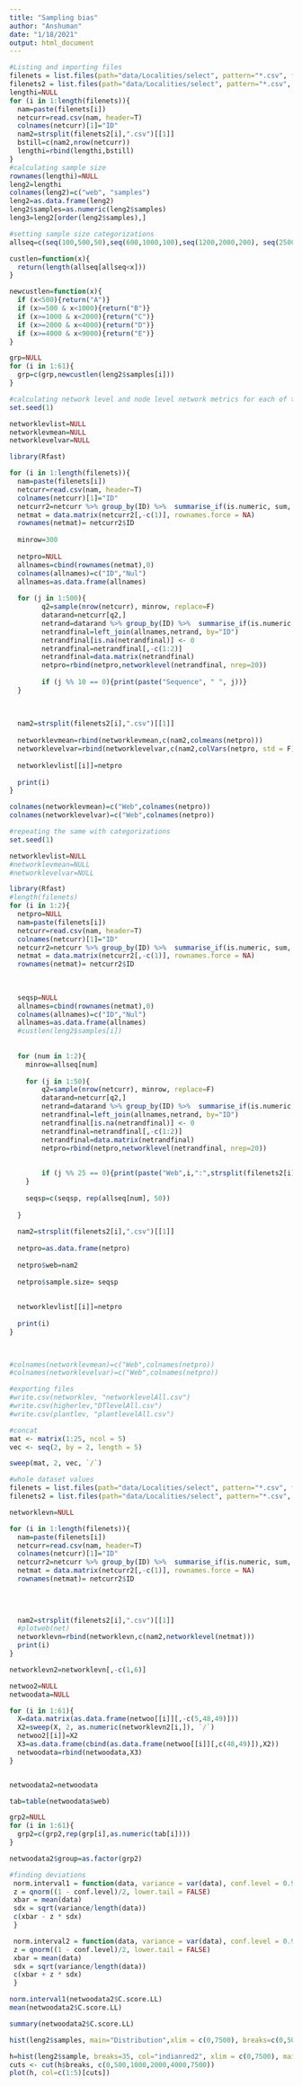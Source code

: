 ```yaml
---
title: "Sampling bias"
author: "Anshuman"
date: "1/18/2021"
output: html_document
---
```



```r
#Listing and importing files 
filenets = list.files(path="data/Localities/select", pattern="*.csv", full.names=T)
filenets2 = list.files(path="data/Localities/select", pattern="*.csv", full.names=F) #obtaining site name from file name
lengthi=NULL
for (i in 1:length(filenets)){
  nam=paste(filenets[i])
  netcurr=read.csv(nam, header=T)
  colnames(netcurr)[1]="ID"
  nam2=strsplit(filenets2[i],".csv")[[1]]
  bstill=c(nam2,nrow(netcurr))
  lengthi=rbind(lengthi,bstill)
}
#calculating sample size
rownames(lengthi)=NULL
leng2=lengthi
colnames(leng2)=c("web", "samples")
leng2=as.data.frame(leng2)
leng2$samples=as.numeric(leng2$samples)
leng3=leng2[order(leng2$samples),]
```


```r
#setting sample size categorizations
allseq=c(seq(100,500,50),seq(600,1000,100),seq(1200,2000,200), seq(2500,4000,500), seq(5000,7500,1000))

custlen=function(x){
  return(length(allseq[allseq<x]))
}

newcustlen=function(x){
  if (x<500){return("A")}
  if (x>=500 & x<1000){return("B")}
  if (x>=1000 & x<2000){return("C")}
  if (x>=2000 & x<4000){return("D")}
  if (x>=4000 & x<9000){return("E")}
}

```

```r
grp=NULL
for (i in 1:61){
  grp=c(grp,newcustlen(leng2$samples[i]))
}
```



```r
#calculating network level and node level network metrics for each of the networks while accounting for resampling
set.seed(1)

networklevlist=NULL
networklevmean=NULL
networklevelvar=NULL

library(Rfast)

for (i in 1:length(filenets)){
  nam=paste(filenets[i])
  netcurr=read.csv(nam, header=T)
  colnames(netcurr)[1]="ID"
  netcurr2=netcurr %>% group_by(ID) %>%  summarise_if(is.numeric, sum, na.rm = TRUE)
  netmat = data.matrix(netcurr2[,-c(1)], rownames.force = NA)
  rownames(netmat)= netcurr2$ID
  
  minrow=300
  
  netpro=NULL
  allnames=cbind(rownames(netmat),0)
  colnames(allnames)=c("ID","Nul")
  allnames=as.data.frame(allnames)
  
  for (j in 1:500){
        q2=sample(nrow(netcurr), minrow, replace=F)
        datarand=netcurr[q2,]
        netrand=datarand %>% group_by(ID) %>%  summarise_if(is.numeric, sum, na.rm = TRUE)
        netrandfinal=left_join(allnames,netrand, by="ID")
        netrandfinal[is.na(netrandfinal)] <- 0
        netrandfinal=netrandfinal[,-c(1:2)]
        netrandfinal=data.matrix(netrandfinal)
        netpro=rbind(netpro,networklevel(netrandfinal, nrep=20))
        
        if (j %% 10 == 0){print(paste("Sequence", " ", j))}
  }
  
  
  
  nam2=strsplit(filenets2[i],".csv")[[1]]
  
  networklevmean=rbind(networklevmean,c(nam2,colmeans(netpro)))
  networklevelvar=rbind(networklevelvar,c(nam2,colVars(netpro, std = F)))
  
  networklevlist[[i]]=netpro
 
  print(i)
}

colnames(networklevmean)=c("Web",colnames(netpro))
colnames(networklevelvar)=c("Web",colnames(netpro))
```


```r
#repeating the same with categorizations
set.seed(1)

networklevlist=NULL
#networklevmean=NULL
#networklevelvar=NULL

library(Rfast)
#length(filenets)
for (i in 1:2){
  netpro=NULL
  nam=paste(filenets[i])
  netcurr=read.csv(nam, header=T)
  colnames(netcurr)[1]="ID"
  netcurr2=netcurr %>% group_by(ID) %>%  summarise_if(is.numeric, sum, na.rm = TRUE)
  netmat = data.matrix(netcurr2[,-c(1)], rownames.force = NA)
  rownames(netmat)= netcurr2$ID
  
 
  
  seqsp=NULL
  allnames=cbind(rownames(netmat),0)
  colnames(allnames)=c("ID","Nul")
  allnames=as.data.frame(allnames)
  #custlen(leng2$samples[i])
  
  
  for (num in 1:2){
    minrow=allseq[num]
  
    for (j in 1:50){
        q2=sample(nrow(netcurr), minrow, replace=F)
        datarand=netcurr[q2,]
        netrand=datarand %>% group_by(ID) %>%  summarise_if(is.numeric, sum, na.rm = TRUE)
        netrandfinal=left_join(allnames,netrand, by="ID")
        netrandfinal[is.na(netrandfinal)] <- 0
        netrandfinal=netrandfinal[,-c(1:2)]
        netrandfinal=data.matrix(netrandfinal)
        netpro=rbind(netpro,networklevel(netrandfinal, nrep=20))
        
        
        if (j %% 25 == 0){print(paste("Web",i,":",strsplit(filenets2[i],".csv")[[1]], "Sample size", allseq[num], "Sequence", j))}
    }
     
    seqsp=c(seqsp, rep(allseq[num], 50))
    
  }
  
  nam2=strsplit(filenets2[i],".csv")[[1]]
  
  netpro=as.data.frame(netpro)
  
  netpro$web=nam2
  
  netpro$sample.size= seqsp
  
  
  networklevlist[[i]]=netpro
 
  print(i)
}
  


#colnames(networklevmean)=c("Web",colnames(netpro))
#colnames(networklevelvar)=c("Web",colnames(netpro))
```



```r
#exporting files
#write.csv(networklev, "networklevelAll.csv")
#write.csv(higherlev,"DTlevelAll.csv")
#write.csv(plantlev, "plantlevelAll.csv")
```


```r
#concat
mat <- matrix(1:25, ncol = 5)
vec <- seq(2, by = 2, length = 5)

sweep(mat, 2, vec, `/`)
```




```r
#whole dataset values
filenets = list.files(path="data/Localities/select", pattern="*.csv", full.names=T)
filenets2 = list.files(path="data/Localities/select", pattern="*.csv", full.names=F)

networklevn=NULL

for (i in 1:length(filenets)){
  nam=paste(filenets[i])
  netcurr=read.csv(nam, header=T)
  colnames(netcurr)[1]="ID"
  netcurr2=netcurr %>% group_by(ID) %>%  summarise_if(is.numeric, sum, na.rm = TRUE)
  netmat = data.matrix(netcurr2[,-c(1)], rownames.force = NA)
  rownames(netmat)= netcurr2$ID
  
  
  

  nam2=strsplit(filenets2[i],".csv")[[1]]
  #plotweb(net)
  networklevn=rbind(networklevn,c(nam2,networklevel(netmat)))
  print(i)
}


```



```r
networklevn2=networklevn[,-c(1,6)]

netwoo2=NULL
netwoodata=NULL

for (i in 1:61){
  X=data.matrix(as.data.frame(netwoo[[i]][,-c(5,48,49)]))
  X2=sweep(X, 2, as.numeric(networklevn2[i,]), `/`)
  netwoo2[[i]]=X2
  X3=as.data.frame(cbind(as.data.frame(netwoo[[i]][,c(48,49)]),X2))
  netwoodata=rbind(netwoodata,X3)
}


netwoodata2=netwoodata

tab=table(netwoodata$web)

grp2=NULL
for (i in 1:61){
  grp2=c(grp2,rep(grp[i],as.numeric(tab[i])))
}

netwoodata2$group=as.factor(grp2)
```


```r
#finding deviations
 norm.interval1 = function(data, variance = var(data), conf.level = 0.95) {
 z = qnorm((1 - conf.level)/2, lower.tail = FALSE)
 xbar = mean(data)
 sdx = sqrt(variance/length(data))
 c(xbar - z * sdx)
 }

 norm.interval2 = function(data, variance = var(data), conf.level = 0.95) {
 z = qnorm((1 - conf.level)/2, lower.tail = FALSE)
 xbar = mean(data)
 sdx = sqrt(variance/length(data))
 c(xbar + z * sdx)
 }

norm.interval1(netwoodata2$C.score.LL)
mean(netwoodata2$C.score.LL)

summary(netwoodata2$C.score.LL)
```



```r
hist(leng2$samples, main="Distribution",xlim = c(0,7500), breaks=c(0,500,1000,2000,4000,7500), col = c("blue", "red","green", "grey"))

h=hist(leng2$sample, breaks=35, col="indianred2", xlim = c(0,7500), main = "" )
cuts <- cut(h$breaks, c(0,500,1000,2000,4000,7500))
plot(h, col=c(1:5)[cuts])
```







